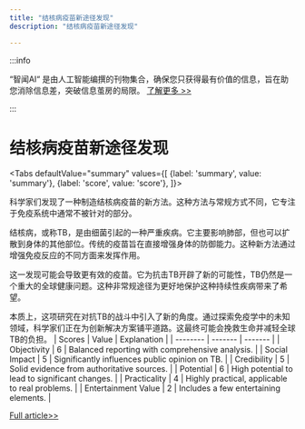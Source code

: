 ```yaml
---
title: "结核病疫苗新途径发现"
description: "结核病疫苗新途径发现"

---
```



:::info

“智闻AI“ 是由人工智能编撰的刊物集合，确保您只获得最有价值的信息，旨在助您消除信息差，突破信息茧房的局限。  [了解更多 >>](/)

:::

# 结核病疫苗新途径发现


<Tabs
	defaultValue="summary"
	values={[
	{label: 'summary', value: 'summary'},
	{label: 'score', value: 'score'},
]}>
<TabItem value="summary">


科学家们发现了一种制造结核病疫苗的新方法。这种方法与常规方式不同，它专注于免疫系统中通常不被针对的部分。

结核病，或称TB，是由细菌引起的一种严重疾病。它主要影响肺部，但也可以扩散到身体的其他部位。传统的疫苗旨在直接增强身体的防御能力。这种新方法通过增强免疫反应的不同方面来发挥作用。

这一发现可能会导致更有效的疫苗。它为抗击TB开辟了新的可能性，TB仍然是一个重大的全球健康问题。这种非常规途径为更好地保护这种持续性疾病带来了希望。

本质上，这项研究在对抗TB的战斗中引入了新的角度。通过探索免疫学中的未知领域，科学家们正在为创新解决方案铺平道路。这最终可能会挽救生命并减轻全球TB的负担。
</TabItem>
<TabItem value="score">
	| Scores     | Value   | Explanation |
	| -------- | ------- | ------- |
	| Objectivity  | 6    | Balanced reporting with comprehensive analysis.    |
	| Social Impact | 5     | Significantly influences public opinion on TB.    |
	| Credibility    | 5    | Solid evidence from authoritative sources.    |
	| Potential    | 6    | High potential to lead to significant changes.    |
	| Practicality    | 4    | Highly practical, applicable to real problems.    |
	| Entertainment Value    | 2    | Includes a few entertaining elements.    |
</TabItem>
</Tabs>

[Full article>>](https://medicalxpress.com/news/2024-07-scientists-unconventional-pathway-tb-vaccines.html)
